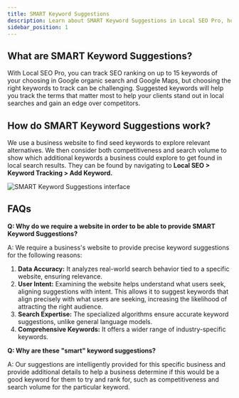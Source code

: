 ```yaml
---
title: SMART Keyword Suggestions
description: Learn about SMART Keyword Suggestions in Local SEO Pro, how they work, and how they can help your clients stand out in local searches.
sidebar_position: 1
---
```


## What are SMART Keyword Suggestions?

With Local SEO Pro, you can track SEO ranking on up to 15 keywords of your choosing in Google organic search and Google Maps, but choosing the right keywords to track can be challenging. Suggested keywords will help you track the terms that matter most to help your clients stand out in local searches and gain an edge over competitors.

## How do SMART Keyword Suggestions work?

We use a business website to find seed keywords to explore relevant alternatives. We then consider both competitiveness and search volume to show which additional keywords a business could explore to get found in local search results. They can be found by navigating to **Local SEO > Keyword Tracking > Add Keyword.**

![SMART Keyword Suggestions interface](/img/vendasta-products/local-seo/keyword-tracking/smart-keyword-suggestions.jpg)

## FAQs

**Q: Why do we require a website in order to be able to provide SMART Keyword Suggestions?**

A: We require a business's website to provide precise keyword suggestions for the following reasons:

1. **Data Accuracy:** It analyzes real-world search behavior tied to a specific website, ensuring relevance.
2. **User Intent:** Examining the website helps understand what users seek, aligning suggestions with intent. This allows it to suggest keywords that align precisely with what users are seeking, increasing the likelihood of attracting the right audience.
3. **Search Expertise:** The specialized algorithms ensure accurate keyword suggestions, unlike general language models.
4. **Comprehensive Keywords:** It offers a wider range of industry-specific keywords.

**Q: Why are these "smart" keyword suggestions?**

A: Our suggestions are intelligently provided for this specific business and provide additional details to help a business determine if this would be a good keyword for them to try and rank for, such as competitiveness and search volume for the particular keyword.